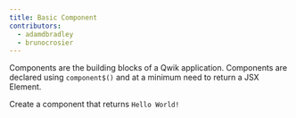 ```yaml
---
title: Basic Component
contributors:
  - adamdbradley
  - brunocrosier
---
```


Components are the building blocks of a Qwik application. Components are declared using `component$()` and at a minimum need to return a JSX Element.

Create a component that returns `Hello World!`
